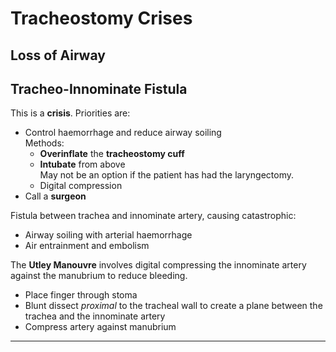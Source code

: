 # Tracheostomy Crises

## Loss of Airway



## Tracheo-Innominate Fistula

:::danger
This is a **crisis**. Priorities are:

* Control haemorrhage and reduce airway soiling\
Methods:
	* **Overinflate** the **tracheostomy cuff**\
	* **Intubate** from above\
	May not be an option if the patient has had the laryngectomy.
	* Digital compression
* Call a **surgeon**
:::

Fistula between trachea and innominate artery, causing catastrophic:

* Airway soiling with arterial haemorrhage
* Air entrainment and embolism

:::column-margin
The **Utley Manouvre** involves digital compressing the innominate artery against the manubrium to reduce bleeding.

* Place finger through stoma
* Blunt dissect *proximal* to the tracheal wall to create a plane between the trachea and the innominate artery
* Compress artery against manubrium
:::



---